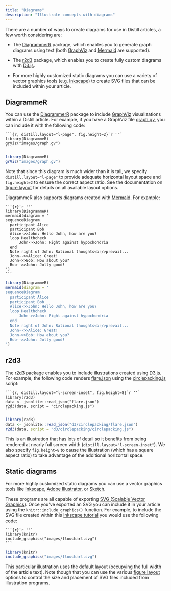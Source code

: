 ```yaml
---
title: "Diagrams"
description: "Illustrate concepts with diagrams"
---
```


There are a number of ways to create diagrams for use in Distill articles, a few worth considering are:

- The [DiagrammerR](http://rich-iannone.github.io/DiagrammeR/) package, which enables you to generate graph diagrams using text (both [GraphViz](https://www.graphviz.org/) and [Mermaid](https://mermaidjs.github.io/) are supported). 

- The [r2d3](https://rstudio.github.io/r2d3) package, which enables you to create fully custom diagrams with [D3.js](https://d3js.org/).

- For more highly customized static diagrams you can use a variety of vector graphics tools (e.g. [Inkscape](https://inkscape.org/en/)) to create SVG files that can be included within your article.

## DiagrammeR

You can use the [DiagrammerR](http://rich-iannone.github.io/DiagrammeR/) package to include [GraphViz](https://www.graphviz.org/) visualizations within a Distill article. For example, if you have a GraphViz file [graph.gv](https://github.com/jjallaire/distill/blob/master/docs/images/graph.gv), you can include it with the following code:

````clike
```{r, distill.layout="l-page", fig.height=2}`r ''`
library(DiagrammeR)
grViz("images/graph.gv")
```
````
    
```r
library(DiagrammeR)
grViz("images/graph.gv")
```

Note that since this diagram is much wider than it is tall, we specify `distill.layout="l-page"` to provide adequate horizontal layout space and `fig.height=2` to ensure the correct aspect ratio. See the documentation on [figure layout](figures.html) for details on all available layout options.

DiagrammeR also supports diagrams created with [Mermaid](https://mermaidjs.github.io/). For example:

````clike
```{r}`r ''`
library(DiagrammeR)
mermaid(diagram = '
sequenceDiagram
  participant Alice
  participant Bob
  Alice->>John: Hello John, how are you?
  loop Healthcheck
      John->>John: Fight against hypochondria
  end
  Note right of John: Rational thoughts<br/>prevail...
  John-->>Alice: Great!
  John->>Bob: How about you?
  Bob-->>John: Jolly good!
')
```
````

```r
library(DiagrammeR)
mermaid(diagram = '
sequenceDiagram
  participant Alice
  participant Bob
  Alice->>John: Hello John, how are you?
  loop Healthcheck
      John->>John: Fight against hypochondria
  end
  Note right of John: Rational thoughts<br/>prevail...
  John-->>Alice: Great!
  John->>Bob: How about you?
  Bob-->>John: Jolly good!
')
```

## r2d3

The [r2d3](https://rstudio.github.io/r2d3) package enables you to include illustrations created using [D3.js](https://d3js.org/). For example, the following code renders [flare.json](https://github.com/jjallaire/distill/blob/master/docs/d3/circlepacking/flare.json) using the [circlepacking.js](https://github.com/jjallaire/distill/blob/master/docs/d3/circlepacking/circlepacking.js) script:

````clike
```{r, distill.layout="l-screen-inset", fig.height=8}`r ''`
library(r2d3)
data <- jsonlite::read_json("flare.json")
r2d3(data, script = "circlepacking.js")
```
````

```r
library(r2d3)
data <- jsonlite::read_json("d3/circlepacking/flare.json")
r2d3(data, script = "d3/circlepacking/circlepacking.js")
```

This is an illustration that has lots of detail so it benefits from being rendered at nearly full screen width (`distill.layout="l-screen-inset"`). We also specify `fig.height=8` to cause the illustration (which has a square aspect ratio) to take advantage of the additional horizontal space.

## Static diagrams

For more highly customized static diagrams you can use a vector graphics tools like [Inkscape](https://inkscape.org/en/), [Adobe Illustrator](https://www.adobe.com/products/illustrator.html), or [Sketch](https://www.sketchapp.com/). 

These programs are all capable of exporting [SVG (Scalable Vector Graphics)](https://en.wikipedia.org/wiki/Scalable_Vector_Graphics). Once you've exported an SVG you can include it in your article using the `knitr::include_graphics()` function. For example, to include the SVG file created within this [Inkscape tutorial](http://www.ioncannon.net/utilities/123/10-tips-for-creating-good-looking-diagrams-using-inkscape/) you would use the following code:

````clike
```{r}`r ''`
library(knitr)
include_graphics("images/flowchart.svg")
```
````

```r
library(knitr)
include_graphics("images/flowchart.svg")
```

This particular illustration uses the default layout (occupying the full width of the article text). Note though that you can use the various [figure layout](figures.html) options to control the size and placement of SVG files included from illustration programs.





